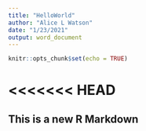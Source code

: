 ```yaml
---
title: "HelloWorld"
author: "Alice L Watson"
date: "1/23/2021"
output: word_document
---
```


```r
knitr::opts_chunk$set(echo = TRUE)
```

<<<<<<< HEAD
=======


## This is a new R Markdown
